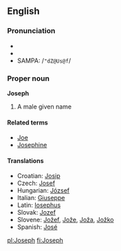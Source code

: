 ==English==
===Pronunciation===
*{{AHD|/jō'səf/}}
*{{IPA|/ˈdʒəʊsəf/}}
*SAMPA: /<tt>"dZ@Us@f</tt>/

===Proper noun===
'''Joseph'''

# A male given name

====Related terms====
*[[Joe]]<!-- if it's not related, move it to see also -->
*[[Josephine]]

====Translations====
*Croatian: [[Josip]]
*Czech: [[Josef]]
*Hungarian: [[József]]
*Italian: [[Giuseppe]]
*Latin: [[Iosephus]]
*Slovak: [[Jozef]]
*Slovene: [[Jožef]], [[Jože]], [[Joža]], [[Jožko]]
*Spanish: [[José]]

[[pl:Joseph]]
[[fi:Joseph]]